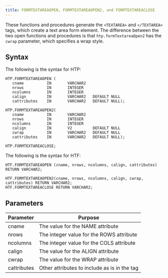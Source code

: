 ```yaml
---
title: FORMTEXTAREAOPEN, FORMTEXTAREAOPEN2, and FORMTEXTAREACLOSE
---
```


These functions and procedures generate the `<TEXTAREA>` and `</TEXTAREA>` tags, which create a text area form element. The difference between the two open functions and procedures is that `htp.formTextareaOpen2` has the `cwrap` parameter, which specifies a wrap style.

## Syntax

The following is the syntax for HTP:

```
HTP.FORMTEXTAREAOPEN (
   cname          IN       VARCHAR2
   nrows          IN       INTEGER
   ncolumns       IN       INTEGER
   calign         IN       VARCHAR2   DEFAULT NULL
   cattributes    IN       VARCHAR2   DEFAULT NULL);

HTP.FORMTEXTAREAOPEN2(
   cname          IN       VARCHAR2
   nrows          IN       INTEGER
   ncolumns       IN       INTEGER
   calign         IN       V2         DEFAULT NULL
   cwrap          IN       VARCHAR2   DEFAULT NULL
   cattributes    IN       VARCHAR2   DEFAULT NULL);

HTP.FORMTEXTAREACLOSE;
```

The following is the syntax for HTF:

```
HTF.FORMTEXTAREAOPEN (cname, nrows, ncolumns, calign, cattributes) RETURN VARCHAR2;

HTF.FORMTEXTAREAOPEN2(cname, nrows, ncolumns, calign, cwrap, cattributes) RETURN VARCHAR2;
HTF.FORMTEXTAREACLOSE RETURN VARCHAR2;
```

## Parameters

| Parameter | Purpose  |
| --------- | -------- |
| cname | The value for the NAME attribute |
| nrows | The integer value for the ROWS attribute  |
| ncolumns | The integer value for the COLS attribute |
| calign | The value for the ALIGN attribute |
| cwrap | The value for the WRAP attribute |
| cattributes | Other attributes to include as is in the tag |
